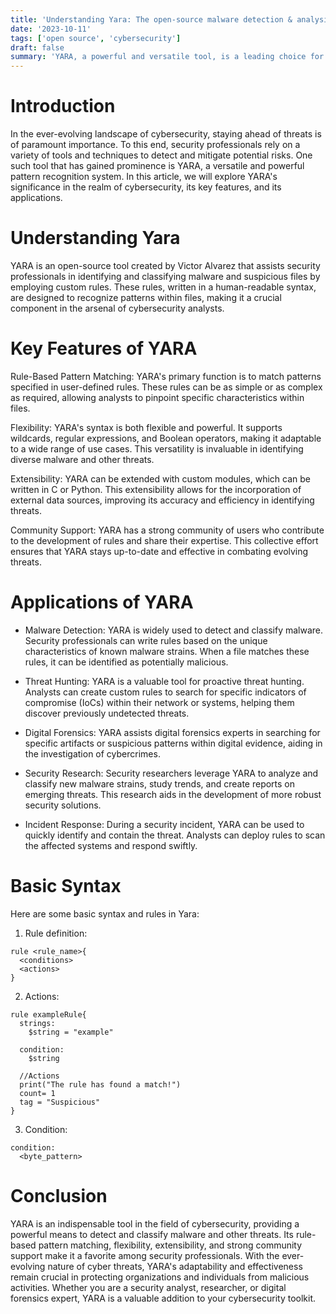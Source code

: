 ```yaml
---
title: 'Understanding Yara: The open-source malware detection & analysis'
date: '2023-10-11'
tags: ['open source', 'cybersecurity']
draft: false
summary: 'YARA, a powerful and versatile tool, is a leading choice for security professionals and researchers seeking to identify and analyze malicious code, patterns, and threats in digital environments. With its robust capabilities and flexibility, YARA empowers users to proactively detect, investigate, and respond to potential cybersecurity risks.'
---
```


# Introduction

In the ever-evolving landscape of cybersecurity, staying ahead of threats is of paramount importance.
To this end, security professionals rely on a variety of tools and techniques to detect and mitigate potential risks.
One such tool that has gained prominence is YARA, a versatile and powerful pattern recognition system.
In this article, we will explore YARA's significance in the realm of cybersecurity, its key features, and its applications.

# Understanding Yara

YARA is an open-source tool created by Victor Alvarez that assists security professionals in identifying and classifying malware
and suspicious files by employing custom rules. These rules, written in a human-readable syntax, are designed to recognize patterns
within files, making it a crucial component in the arsenal of cybersecurity analysts.

# Key Features of YARA

Rule-Based Pattern Matching: YARA's primary function is to match patterns specified in user-defined rules. These rules can be as simple or as complex as required, allowing analysts to pinpoint specific characteristics within files.

Flexibility: YARA's syntax is both flexible and powerful. It supports wildcards, regular expressions, and Boolean operators, making it adaptable to a wide range of use cases. This versatility is invaluable in identifying diverse malware and other threats.

Extensibility: YARA can be extended with custom modules, which can be written in C or Python. This extensibility allows for the incorporation of external data sources, improving its accuracy and efficiency in identifying threats.

Community Support: YARA has a strong community of users who contribute to the development of rules and share their expertise. This collective effort ensures that YARA stays up-to-date and effective in combating evolving threats.

# Applications of YARA

- Malware Detection: YARA is widely used to detect and classify malware. Security professionals can write rules based on the unique characteristics of known malware strains. When a file matches these rules, it can be identified as potentially malicious.

- Threat Hunting: YARA is a valuable tool for proactive threat hunting. Analysts can create custom rules to search for specific indicators of compromise (IoCs) within their network or systems, helping them discover previously undetected threats.

- Digital Forensics: YARA assists digital forensics experts in searching for specific artifacts or suspicious patterns within digital evidence, aiding in the investigation of cybercrimes.

- Security Research: Security researchers leverage YARA to analyze and classify new malware strains, study trends, and create reports on emerging threats. This research aids in the development of more robust security solutions.

- Incident Response: During a security incident, YARA can be used to quickly identify and contain the threat. Analysts can deploy rules to scan the affected systems and respond swiftly.

# Basic Syntax

Here are some basic syntax and rules in Yara:

1. Rule definition:

```
rule <rule_name>{
  <conditions>
  <actions>
}
```

2. Actions:

```
rule exampleRule{
  strings:
    $string = "example"

  condition:
    $string

  //Actions
  print("The rule has found a match!")
  count= 1
  tag = "Suspicious"
}
```

3. Condition:

```
condition:
  <byte_pattern>
```

# Conclusion

YARA is an indispensable tool in the field of cybersecurity, providing a powerful means
to detect and classify malware and other threats. Its rule-based pattern matching, flexibility,
extensibility, and strong community support make it a favorite among security professionals.
With the ever-evolving nature of cyber threats, YARA's adaptability and effectiveness remain
crucial in protecting organizations and individuals from malicious activities. Whether you are a
security analyst, researcher, or digital forensics expert, YARA is a valuable addition to your
cybersecurity toolkit.
